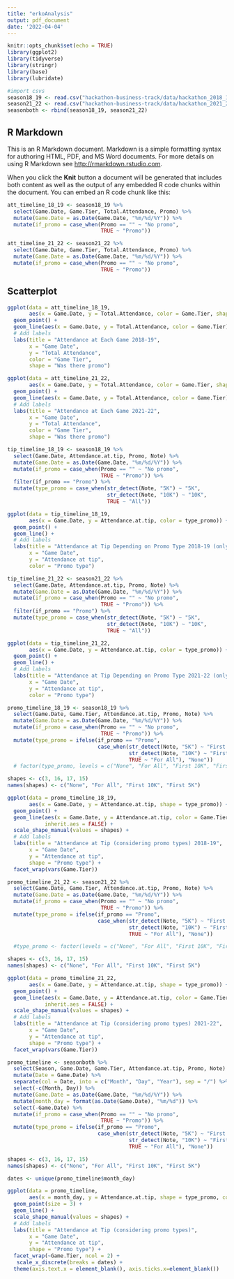 ```yaml
---
title: "erkoAnalysis"
output: pdf_document
date: '2022-04-04'
---
```


```r
knitr::opts_chunk$set(echo = TRUE)
library(ggplot2)
library(tidyverse)
library(stringr)
library(base)
library(lubridate)

#import csvs
season18_19 <- read.csv("hackathon-business-track/data/hackathon_2018_19_attendance.csv")
season21_22 <- read.csv("hackathon-business-track/data/hackathon_2021_22_attendance.csv")
seasonboth <- rbind(season18_19, season21_22)
```

## R Markdown

This is an R Markdown document. Markdown is a simple formatting syntax for authoring HTML, PDF, and MS Word documents. For more details on using R Markdown see <http://rmarkdown.rstudio.com>.

When you click the **Knit** button a document will be generated that includes both content as well as the output of any embedded R code chunks within the document. You can embed an R code chunk like this:

```r
att_timeline_18_19 <- season18_19 %>%
  select(Game.Date, Game.Tier, Total.Attendance, Promo) %>%
  mutate(Game.Date = as.Date(Game.Date, "%m/%d/%Y")) %>%
  mutate(if_promo = case_when(Promo == "" ~ "No promo",
                              TRUE ~ "Promo"))
```

```r
att_timeline_21_22 <- season21_22 %>%
  select(Game.Date, Game.Tier, Total.Attendance, Promo) %>%
  mutate(Game.Date = as.Date(Game.Date, "%m/%d/%Y")) %>%
  mutate(if_promo = case_when(Promo == "" ~ "No promo",
                              TRUE ~ "Promo"))
```
## Scatterplot

```r
ggplot(data = att_timeline_18_19, 
       aes(x = Game.Date, y = Total.Attendance, color = Game.Tier, shape = if_promo)) + 
  geom_point() + 
  geom_line(aes(x = Game.Date, y = Total.Attendance, color = Game.Tier), inherit.aes = FALSE) +
  # Add labels
  labs(title = "Attendance at Each Game 2018-19",
       x = "Game Date", 
       y = "Total Attendance", 
       color = "Game Tier", 
       shape = "Was there promo")
```

```r
ggplot(data = att_timeline_21_22, 
       aes(x = Game.Date, y = Total.Attendance, color = Game.Tier, shape = if_promo)) + 
  geom_point() + 
  geom_line(aes(x = Game.Date, y = Total.Attendance, color = Game.Tier), inherit.aes = FALSE) +
  # Add labels
  labs(title = "Attendance at Each Game 2021-22",
       x = "Game Date", 
       y = "Total Attendance", 
       color = "Game Tier", 
       shape = "Was there promo")
```

```r
tip_timeline_18_19 <- season18_19 %>%
  select(Game.Date, Attendance.at.tip, Promo, Note) %>%
  mutate(Game.Date = as.Date(Game.Date, "%m/%d/%Y")) %>%
  mutate(if_promo = case_when(Promo == "" ~ "No promo",
                              TRUE ~ "Promo")) %>%
  filter(if_promo == "Promo") %>%
  mutate(type_promo = case_when(str_detect(Note, "5K") ~ "5K",
                                str_detect(Note, "10K") ~ "10K", 
                                TRUE ~ "All"))
```

```r
ggplot(data = tip_timeline_18_19, 
       aes(x = Game.Date, y = Attendance.at.tip, color = type_promo)) + 
  geom_point() + 
  geom_line() +
  # Add labels
  labs(title = "Attendance at Tip Depending on Promo Type 2018-19 (only promo games)",
       x = "Game Date", 
       y = "Attendance at tip", 
       color = "Promo type")
```

```r
tip_timeline_21_22 <- season21_22 %>%
  select(Game.Date, Attendance.at.tip, Promo, Note) %>%
  mutate(Game.Date = as.Date(Game.Date, "%m/%d/%Y")) %>%
  mutate(if_promo = case_when(Promo == "" ~ "No promo",
                              TRUE ~ "Promo")) %>%
  filter(if_promo == "Promo") %>%
  mutate(type_promo = case_when(str_detect(Note, "5K") ~ "5K",
                                str_detect(Note, "10K") ~ "10K", 
                                TRUE ~ "All"))
```

```r
ggplot(data = tip_timeline_21_22, 
       aes(x = Game.Date, y = Attendance.at.tip, color = type_promo)) + 
  geom_point() + 
  geom_line() +
  # Add labels
  labs(title = "Attendance at Tip Depending on Promo Type 2021-22 (only promo games)",
       x = "Game Date", 
       y = "Attendance at tip", 
       color = "Promo type")
```

```r
promo_timeline_18_19 <- season18_19 %>%
  select(Game.Date, Game.Tier, Attendance.at.tip, Promo, Note) %>%
  mutate(Game.Date = as.Date(Game.Date, "%m/%d/%Y")) %>%
  mutate(if_promo = case_when(Promo == "" ~ "No promo",
                              TRUE ~ "Promo")) %>%
  mutate(type_promo = ifelse(if_promo == "Promo",
                             case_when(str_detect(Note, "5K") ~ "First 5K",
                                       str_detect(Note, "10K") ~ "First 10K", 
                                       TRUE ~ "For All"), "None"))
  # factor(type_promo, levels = c("None", "For All", "First 10K", "First 5K"), ordered = TRUE)
```

```r
shapes <- c(3, 16, 17, 15)
names(shapes) <- c("None", "For All", "First 10K", "First 5K")

ggplot(data = promo_timeline_18_19, 
       aes(x = Game.Date, y = Attendance.at.tip, shape = type_promo)) + 
  geom_point() + 
  geom_line(aes(x = Game.Date, y = Attendance.at.tip, color = Game.Tier), 
            inherit.aes = FALSE) +
  scale_shape_manual(values = shapes) +
  # Add labels
  labs(title = "Attendance at Tip (considering promo types) 2018-19",
       x = "Game Date", 
       y = "Attendance at tip", 
       shape = "Promo type") +
  facet_wrap(vars(Game.Tier)) 
```

```r
promo_timeline_21_22 <- season21_22 %>%
  select(Game.Date, Game.Tier, Attendance.at.tip, Promo, Note) %>%
  mutate(Game.Date = as.Date(Game.Date, "%m/%d/%Y")) %>%
  mutate(if_promo = case_when(Promo == "" ~ "No promo",
                              TRUE ~ "Promo")) %>%
  mutate(type_promo = ifelse(if_promo == "Promo",
                             case_when(str_detect(Note, "5K") ~ "First 5K",
                                       str_detect(Note, "10K") ~ "First 10K", 
                                       TRUE ~ "For All"), "None")) 

  #type_promo <- factor(levels = c("None", "For All", "First 10K", "First 5K"), ordered = TRUE)
```

```r
shapes <- c(3, 16, 17, 15)
names(shapes) <- c("None", "For All", "First 10K", "First 5K")

ggplot(data = promo_timeline_21_22, 
       aes(x = Game.Date, y = Attendance.at.tip, shape = type_promo)) + 
  geom_point() + 
  geom_line(aes(x = Game.Date, y = Attendance.at.tip, color = Game.Tier), 
            inherit.aes = FALSE) +
  scale_shape_manual(values = shapes) +
  # Add labels
  labs(title = "Attendance at Tip (considering promo types) 2021-22",
       x = "Game Date", 
       y = "Attendance at tip", 
       shape = "Promo type") +
  facet_wrap(vars(Game.Tier))
```

```r
promo_timeline <- seasonboth %>%
  select(Season, Game.Date, Game.Tier, Attendance.at.tip, Promo, Note) %>%
  mutate(Date = Game.Date) %>%
  separate(col = Date, into = c("Month", "Day", "Year"), sep = "/") %>%
  select(-c(Month, Day)) %>%
  mutate(Game.Date = as.Date(Game.Date, "%m/%d/%Y")) %>%
  mutate(month_day = format(as.Date(Game.Date), "%m/%d")) %>%
  select(-Game.Date) %>%
  mutate(if_promo = case_when(Promo == "" ~ "No promo",
                              TRUE ~ "Promo")) %>%
  mutate(type_promo = ifelse(if_promo == "Promo",
                             case_when(str_detect(Note, "5K") ~ "First 5K",
                                       str_detect(Note, "10K") ~ "First 10K", 
                                       TRUE ~ "For All"), "None")) 
```

```r
shapes <- c(3, 16, 17, 15)
names(shapes) <- c("None", "For All", "First 10K", "First 5K")

dates <- unique(promo_timeline$month_day)

ggplot(data = promo_timeline, 
       aes(x = month_day, y = Attendance.at.tip, shape = type_promo, color = Season, group = Season)) + 
  geom_point(size = 3) + 
  geom_line() +
  scale_shape_manual(values = shapes) +
  # Add labels
  labs(title = "Attendance at Tip (considering promo types)",
       x = "Game Date", 
       y = "Attendance at tip", 
       shape = "Promo type") +
  facet_wrap(~Game.Tier, ncol = 2) +
   scale_x_discrete(breaks = dates) +
  theme(axis.text.x = element_blank(), axis.ticks.x=element_blank())
```